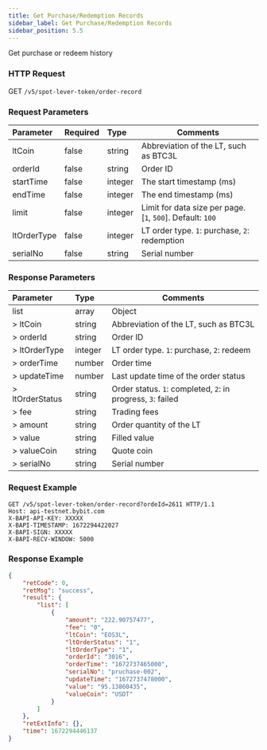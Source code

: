 ```yaml
---
title: Get Purchase/Redemption Records
sidebar_label: Get Purchase/Redemption Records
sidebar_position: 5.5
---
```

Get purchase or redeem history

### HTTP Request
GET `/v5/spot-lever-token/order-record`

### Request Parameters
| Parameter | Required | Type | Comments|
|:----- |:-------|:-----|------ |
|ltCoin |false |string |Abbreviation of the LT, such as BTC3L |
|orderId |false	|string	|Order ID |
|startTime |false |integer	|The start timestamp (ms) |
|endTime |false	|integer |The end timestamp (ms) |
|limit |false |integer |Limit for data size per page. [`1`, `500`]. Default: `100`|
|ltOrderType |false |integer |LT order type. `1`: purchase, `2`: redemption |
|serialNo |false |string |Serial number |

### Response Parameters
| Parameter | Type | Comments|
|:----- |:-----|----- |
|list |array |Object |
|> ltCoin |string |Abbreviation of the LT, such as BTC3L |
|> orderId |string |Order ID |
|> ltOrderType |integer |LT order type. `1`: purchase, `2`: redeem |
|> orderTime |number |Order time |
|> updateTime |number |Last update time of the order status |
|> ltOrderStatus |string |Order status. `1`: completed, `2`: in progress, `3`: failed |
|> fee |string |Trading fees |
|> amount |string |Order quantity of the LT |
|> value |string |Filled value |
|> valueCoin |string |Quote coin |
|> serialNo |string |Serial number |

### Request Example

```http
GET /v5/spot-lever-token/order-record?ordeId=2611 HTTP/1.1
Host: api-testnet.bybit.com
X-BAPI-API-KEY: XXXXX
X-BAPI-TIMESTAMP: 1672294422027
X-BAPI-SIGN: XXXXX
X-BAPI-RECV-WINDOW: 5000
```

### Response Example

```json
{
    "retCode": 0,
    "retMsg": "success",
    "result": {
        "list": [
            {
                "amount": "222.90757477",
                "fee": "0",
                "ltCoin": "EOS3L",
                "ltOrderStatus": "1",
                "ltOrderType": "1",
                "orderId": "3016",
                "orderTime": "1672737465000",
                "serialNo": "pruchase-002",
                "updateTime": "1672737478000",
                "value": "95.13860435",
                "valueCoin": "USDT"
            }
        ]
    },
    "retExtInfo": {},
    "time": 1672294446137
}
```